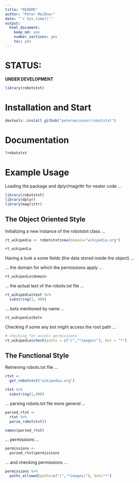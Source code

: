 ```yaml
---
title: "README"
author: "Peter Meißner"
date: "`r Sys.time()`"
output: 
  html_document: 
    keep_md: yes
    number_sections: yes
    toc: yes
---
```


# STATUS: 

**UNDER DEVELOPMENT**



```r
library(robotstxt)
```

# Installation and Start

```r
devtools::install_github("petermeissner/robotstxt")
```



# Documentation

```r
?robotstxt
```

# Example Usage 

Loading the package and dplyr/magrittr for neater code  ... 

```r
library(robotstxt)
library(dplyr)
library(magrittr)
```

## The Object Oriented Style

Initializing a new instance of the robotstxt class ... 
```r
rt_wikipedia <- robotstxt$new(domain="wikipedia.org")

rt_wikipedia
```


Having a look a some fields (the data stored inside the object) ... 

... the domain for which the permissions apply ... 

```r
rt_wikipedia$domain
```

... the actual text of the robots.txt file ... 

```r
rt_wikipedia$text %>% 
  substring(1, 400) 
```

... bots mentioned by name ...

```r
rt_wikipedia$bots
```

Checking if some any bot might access the root path ... 
```r
# checking for access permissions
rt_wikipedia$check(paths = c("/","*images/"), bot = "*")
```

## The Functional Style

Retrieving robots.txt file ... 

```r
rtxt <- 
  get_robotstxt("wikipedia.org") 

rtxt %>% 
  substring(1,400)
``` 


... parsing robots.txt file more general ... 

```r
parsed_rtxt <- 
  rtxt %>% 
  parse_robotstxt() 

names(parsed_rtxt)
``` 

... permissions ... 

```r
permissions <- 
  parsed_rtxt$permissions
``` 


... and checking permissions ... 

```r
permissions %>% 
  paths_allowed(paths=c("/","*images/"), bot="*")
```














